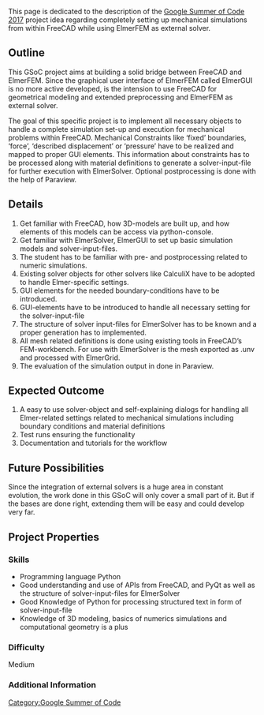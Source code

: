 This page is dedicated  to the description of the [[Google_Summer_of_Code_2017|Google Summer of Code 2017]] project idea regarding completely setting up mechanical simulations from within FreeCAD while using ElmerFEM as external solver.

==Outline==

This GSoC project aims at building a solid bridge between FreeCAD and ElmerFEM. Since the graphical user interface of ElmerFEM called ElmerGUI is no more active developed, is the intension to use FreeCAD for geometrical modeling and extended preprocessing and ElmerFEM as external solver. 

The goal of this specific project is to implement all necessary objects to handle a complete simulation set-up and execution for mechanical problems within FreeCAD. Mechanical Constraints like ‘fixed’ boundaries, ‘force’, ‘described displacement’ or ‘pressure’ have to be realized and mapped to proper GUI elements. This information about constraints has to be processed along with material definitions to generate a solver-input-file for further execution with ElmerSolver. Optional postprocessing is done with the help of Paraview.

==Details==

# Get familiar with FreeCAD, how 3D-models are built up, and how elements of this models can be access via python-console.
# Get familiar with  ElmerSolver, ElmerGUI  to set up basic simulation models and solver-input-files.
# The student has to be familiar with pre- and postprocessing related to numeric simulations.
# Existing solver objects for other solvers like CalculiX have to be adopted to handle Elmer-specific settings.
# GUI elements for the needed boundary-conditions have to be introduced.
# GUI-elements have to be introduced to handle all necessary setting for the solver-input-file
# The structure of solver input-files for ElmerSolver has to be known and a proper generation has to  implemented.
# All mesh related definitions is done using existing tools in FreeCAD’s FEM-workbench. For use with ElmerSolver is the mesh exported as .unv and processed with ElmerGrid.
# The evaluation of the simulation output in done in Paraview.





==Expected Outcome==

# A easy to use solver-object and self-explaining dialogs for handling all Elmer-related settings related to mechanical simulations including boundary conditions and material definitions 
# Test runs ensuring the functionality  
# Documentation and tutorials for the workflow

==Future Possibilities==

Since the integration of external solvers is a huge area in constant evolution, the work done in this GSoC will only cover a small part of it. But if the bases are done right, extending them will be easy and could develop very far.

==Project Properties==

===Skills===

*Programming language Python
*Good understanding and use of APIs from FreeCAD, and PyQt as well as the structure of solver-input-files for ElmerSolver
*Good Knowledge of Python for processing structured text in form of solver-input-file 
*Knowledge of 3D modeling, basics of numerics simulations and computational geometry is a plus

===Difficulty===

Medium

===Additional Information===

[[Category:Google Summer of Code]]